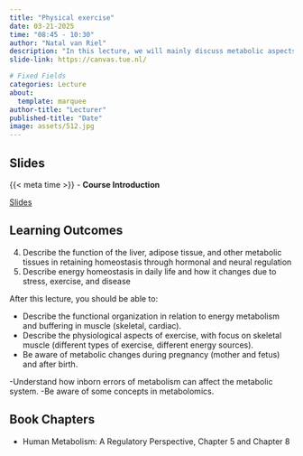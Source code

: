 ```yaml
---
title: "Physical exercise"
date: 03-21-2025
time: "08:45 - 10:30"
author: "Natal van Riel"
description: "In this lecture, we will mainly discuss metabolic aspects of exercise."
slide-link: https://canvas.tue.nl/

# Fixed Fields
categories: Lecture
about:
  template: marquee
author-title: "Lecturer"
published-title: "Date"
image: assets/512.jpg
---
```


## Slides
::: slide-deck
{{< meta time >}} - **Course Introduction**

::: slides
[Slides]({{< meta slide-link >}})
:::
:::

## Learning Outcomes

::: {.callout-important title="Principal Learning Outcomes:"}
4. Describe the function of the liver, adipose tissue, and other metabolic tissues in retaining homeostasis through hormonal and neural regulation
5. Describe energy homeostasis in daily life and how it changes due to stress, exercise, and disease

:::

After this lecture, you should be able to:

- Describe the functional organization in relation to energy metabolism and buffering in muscle (skeletal, cardiac). 
- Describe the physiological aspects of exercise, with focus on skeletal muscle (different types of exercise, different energy sources).
- Be aware of metabolic changes during pregnancy (mother and fetus) and after birth.

-Understand how inborn errors of metabolism can affect the metabolic system.
-Be aware of some concepts in metabolomics.

## Book Chapters

- Human Metabolism: A Regulatory Perspective, Chapter 5 and Chapter 8

